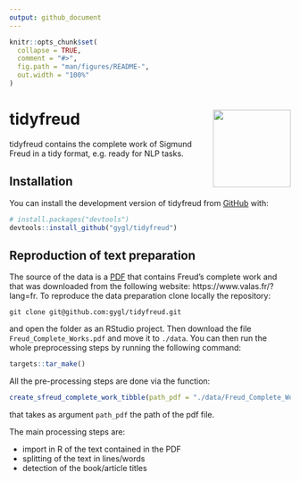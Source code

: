 ```yaml
---
output: github_document
---
```


```r
knitr::opts_chunk$set(
  collapse = TRUE,
  comment = "#>",
  fig.path = "man/figures/README-",
  out.width = "100%"
)
```

# tidyfreud <img src="man/figures/logo.png" align="right" height="139" alt="" />

tidyfreud contains the complete work of Sigmund Freud in a tidy format, e.g. ready for NLP tasks.

## Installation

You can install the development version of tidyfreud from [GitHub](https://github.com/) with:

``` r
# install.packages("devtools")
devtools::install_github("gygl/tidyfreud")
```

## Reproduction of text preparation

The source of the data is a [PDF](https://www.valas.fr/IMG/pdf/Freud_Complete_Works.pdf) that contains Freud's complete work and that was downloaded from the following website: https://www.valas.fr/?lang=fr.
To reproduce the data preparation clone locally the repository:

`git clone git@github.com:gygl/tidyfreud.git`

and open the folder as an RStudio project. Then download the file `Freud_Complete_Works.pdf` and move it to `./data`. You can then run the whole preprocessing steps by running the following command:


```r
targets::tar_make()
```

All the pre-processing steps are done via the function:

```r
create_sfreud_complete_work_tibble(path_pdf = "./data/Freud_Complete_Works.pdf")
```

that takes as argument `path_pdf` the path of the pdf file.

The main processing steps are:

* import in R of the text contained in the PDF 
* splitting of the text in lines/words
* detection of the book/article titles

